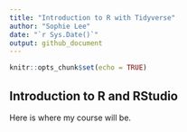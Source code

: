 ```yaml
---
title: "Introduction to R with Tidyverse"
author: "Sophie Lee"
date: "`r Sys.Date()`"
output: github_document 
---
```


```r
knitr::opts_chunk$set(echo = TRUE)
```

## Introduction to R and RStudio
Here is where my course will be.